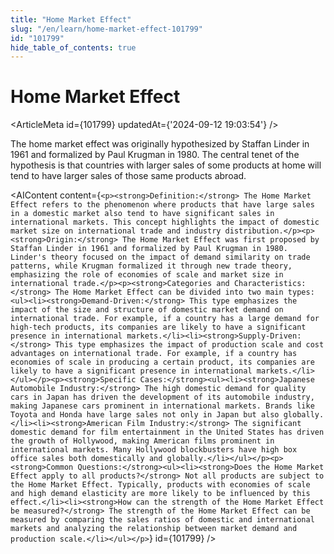 ```yaml
---
title: "Home Market Effect"
slug: "/en/learn/home-market-effect-101799"
id: "101799"
hide_table_of_contents: true
---
```



# Home Market Effect

<ArticleMeta id={101799} updatedAt={'2024-09-12 19:03:54'} />
<div className='border-solid border-b border-t-0 my-4 border-[var(--ifm-color-gray-300)]' />

The home market effect was originally hypothesized by Staffan Linder in 1961 and formalized by Paul Krugman in 1980. The central tenet of the hypothesis is that countries with larger sales of some products at home will tend to have larger sales of those same products abroad.

<AIContent content={`<p><strong>Definition:</strong> The Home Market Effect refers to the phenomenon where products that have large sales in a domestic market also tend to have significant sales in international markets. This concept highlights the impact of domestic market size on international trade and industry distribution.</p><p><strong>Origin:</strong> The Home Market Effect was first proposed by Staffan Linder in 1961 and formalized by Paul Krugman in 1980. Linder's theory focused on the impact of demand similarity on trade patterns, while Krugman formalized it through new trade theory, emphasizing the role of economies of scale and market size in international trade.</p><p><strong>Categories and Characteristics:</strong> The Home Market Effect can be divided into two main types:<ul><li><strong>Demand-Driven:</strong> This type emphasizes the impact of the size and structure of domestic market demand on international trade. For example, if a country has a large demand for high-tech products, its companies are likely to have a significant presence in international markets.</li><li><strong>Supply-Driven:</strong> This type emphasizes the impact of production scale and cost advantages on international trade. For example, if a country has economies of scale in producing a certain product, its companies are likely to have a significant presence in international markets.</li></ul></p><p><strong>Specific Cases:</strong><ul><li><strong>Japanese Automobile Industry:</strong> The high domestic demand for quality cars in Japan has driven the development of its automobile industry, making Japanese cars prominent in international markets. Brands like Toyota and Honda have large sales not only in Japan but also globally.</li><li><strong>American Film Industry:</strong> The significant domestic demand for film entertainment in the United States has driven the growth of Hollywood, making American films prominent in international markets. Many Hollywood blockbusters have high box office sales both domestically and globally.</li></ul></p><p><strong>Common Questions:</strong><ul><li><strong>Does the Home Market Effect apply to all products?</strong> Not all products are subject to the Home Market Effect. Typically, products with economies of scale and high demand elasticity are more likely to be influenced by this effect.</li><li><strong>How can the strength of the Home Market Effect be measured?</strong> The strength of the Home Market Effect can be measured by comparing the sales ratios of domestic and international markets and analyzing the relationship between market demand and production scale.</li></ul></p>`} id={101799} />
